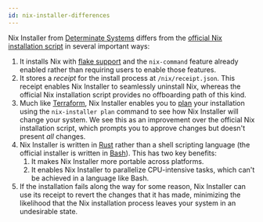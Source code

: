 ```yaml
---
id: nix-installer-differences
---
```


Nix Installer from [Determinate Systems][ds] differs from the [official Nix installation script][official] in several important ways:

1. It installs Nix with [flake support][flakes] and the `nix-command` feature already enabled rather than requiring users to enable those features.
1. It stores a *receipt* for the install process at `/nix/receipt.json`. This receipt enables Nix Installer to seamlessly uninstall Nix, whereas the official Nix installation script provides no offboarding path of this kind.
1. Much like [Terraform], Nix Installer enables you to [plan] your installation using the `nix-installer plan` command to see how Nix Installer will change your system. We see this as an improvement over the official Nix installation script, which prompts you to approve changes but doesn't present *all* changes.
1. Nix Installer is written in [Rust] rather than a shell scripting language (the official installer is written in [Bash]). This has two key benefits:
    1. It makes Nix Installer more portable across platforms.
    1. It enables Nix Installer to parallelize CPU-intensive tasks, which can't be achieved in a language like Bash.
1. If the installation fails along the way for some reason, Nix Installer can use its receipt to revert the changes that it has made, minimizing the likelihood that the Nix installation process leaves your system in an undesirable state.

[bash]: https://gnu.org/software/bash
[ds]: https://determinate.systems
[flakes]: /concepts/flakes
[official]: https://nixos.org/download
[plan]: https://developer.hashicorp.com/terraform/cli/commands/plan
[rust]: https://rust-lang.org
[terraform]: https://terraform.io
